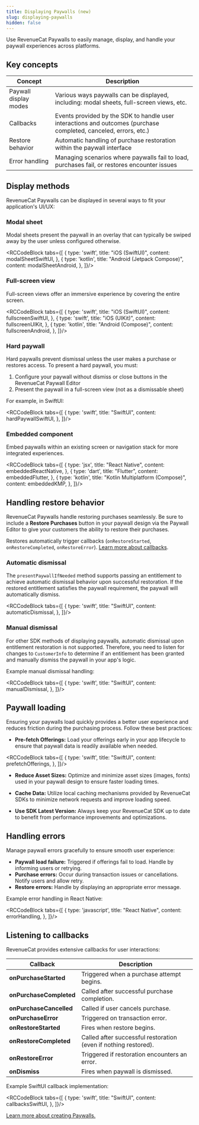 ```yaml
---
title: Displaying Paywalls (new)
slug: displaying-paywalls
hidden: false
---
```



Use RevenueCat Paywalls to easily manage, display, and handle your paywall experiences across platforms.

## Key concepts

| Concept             | Description                                                                                                       |
| ------------------- | ----------------------------------------------------------------------------------------------------------------- |
| Paywall display modes       | Various ways paywalls can be displayed, including: modal sheets, full-screen views, etc.       |
| Callbacks           | Events provided by the SDK to handle user interactions and outcomes (purchase completed, canceled, errors, etc.) |
| Restore behavior    | Automatic handling of purchase restoration within the paywall interface                                         |
| Error handling      | Managing scenarios where paywalls fail to load, purchases fail, or restores encounter issues                     |

## Display methods

RevenueCat Paywalls can be displayed in several ways to fit your application's UI/UX:

### Modal sheet

Modal sheets present the paywall in an overlay that can typically be swiped away by the user unless configured otherwise.

<RCCodeBlock tabs={[
    {
        type: 'swift',
        title: "iOS (SwiftUI)",
        content: modalSheetSwiftUI,
    },
    {
        type: 'kotlin',
        title: "Android (Jetpack Compose)",
        content: modalSheetAndroid,
    },
]}/>

### Full-screen view

Full-screen views offer an immersive experience by covering the entire screen.

<RCCodeBlock tabs={[
    {
        type: 'swift',
        title: "iOS (SwiftUI)",
        content: fullscreenSwiftUI,
    },
    {
        type: 'swift',
        title: "iOS (UIKit)",
        content: fullscreenUIKit,
    },
    {
        type: 'kotlin',
        title: "Android (Compose)",
        content: fullscreenAndroid,
    },
]}/>

### Hard paywall

Hard paywalls prevent dismissal unless the user makes a purchase or restores access. To present a hard paywall, you must:

1. Configure your paywall without dismiss or close buttons in the RevenueCat Paywall Editor
2. Present the paywall in a full-screen view (not as a dismissable sheet)

For example, in SwiftUI:

<RCCodeBlock tabs={[
    {
        type: 'swift',
        title: "SwiftUI",
        content: hardPaywallSwiftUI,
    },
]}/>

### Embedded component

Embed paywalls within an existing screen or navigation stack for more integrated experiences.

<RCCodeBlock tabs={[
    {
        type: 'jsx',
        title: "React Native",
        content: embeddedReactNative,
    },
    {
        type: 'dart',
        title: "Flutter",
        content: embeddedFlutter,
    },
    {
        type: 'kotlin',
        title: "Kotlin Multiplatform (Compose)",
        content: embeddedKMP,
    },
]}/>

## Handling restore behavior

RevenueCat Paywalls handle restoring purchases seamlessly. Be sure to include a **Restore Purchases** button in your paywall design via the Paywall Editor to give your customers the ability to restore their purchases.

Restores automatically trigger callbacks (`onRestoreStarted`, `onRestoreCompleted`, `onRestoreError`). [Learn more about callbacks](/tools/paywalls/displaying-paywalls#listening-to-callbacks).

### Automatic dismissal

The `presentPaywallIfNeeded` method supports passing an entitlement to achieve automatic dismissal behavior upon successful restoration. If the restored entitlement satisfies the paywall requirement, the paywall will automatically dismiss.

<RCCodeBlock tabs={[
    {
        type: 'swift',
        title: "SwiftUI",
        content: automaticDismissal,
    },
]}/>

### Manual dismissal

For other SDK methods of displaying paywalls, automatic dismissal upon entitlement restoration is not supported. Therefore, you need to listen for changes to `CustomerInfo` to determine if an entitlement has been granted and manually dismiss the paywall in your app's logic.

Example manual dismissal handling:

<RCCodeBlock tabs={[
    {
        type: 'swift',
        title: "SwiftUI",
        content: manualDismissal,
    },
]}/>

## Paywall loading

Ensuring your paywalls load quickly provides a better user experience and reduces friction during the purchasing process. Follow these best practices:

- **Pre-fetch Offerings:** Load your offerings early in your app lifecycle to ensure that paywall data is readily available when needed.

<RCCodeBlock tabs={[
    {
        type: 'swift',
        title: "SwiftUI",
        content: prefetchOfferings,
    },
]}/>

- **Reduce Asset Sizes:** Optimize and minimize asset sizes (images, fonts) used in your paywall design to ensure faster loading times.

- **Cache Data:** Utilize local caching mechanisms provided by RevenueCat SDKs to minimize network requests and improve loading speed.

- **Use SDK Latest Version:** Always keep your RevenueCat SDK up to date to benefit from performance improvements and optimizations.

## Handling errors

Manage paywall errors gracefully to ensure smooth user experience:

- **Paywall load failure:** Triggered if offerings fail to load. Handle by informing users or retrying.
- **Purchase errors:** Occur during transaction issues or cancellations. Notify users and allow retry.
- **Restore errors:** Handle by displaying an appropriate error message.

Example error handling in React Native:

<RCCodeBlock tabs={[
    {
        type: 'javascript',
        title: "React Native",
        content: errorHandling,
    },
]}/>

## Listening to callbacks

RevenueCat provides extensive callbacks for user interactions:

| Callback                | Description                                                     |
| ----------------------- | --------------------------------------------------------------- |
| **onPurchaseStarted**   | Triggered when a purchase attempt begins.                       |
| **onPurchaseCompleted** | Called after successful purchase completion.                    |
| **onPurchaseCancelled** | Called if user cancels purchase.                                |
| **onPurchaseError**     | Triggered on transaction error.                                 |
| **onRestoreStarted**    | Fires when restore begins.                                      |
| **onRestoreCompleted**  | Called after successful restoration (even if nothing restored). |
| **onRestoreError**      | Triggered if restoration encounters an error.                   |
| **onDismiss**           | Fires when paywall is dismissed.                                |

Example SwiftUI callback implementation:

<RCCodeBlock tabs={[
    {
        type: 'swift',
        title: "SwiftUI",
        content: callbacksSwiftUI,
    },
]}/>

[Learn more about creating Paywalls.](/tools/paywalls/creating-paywalls)